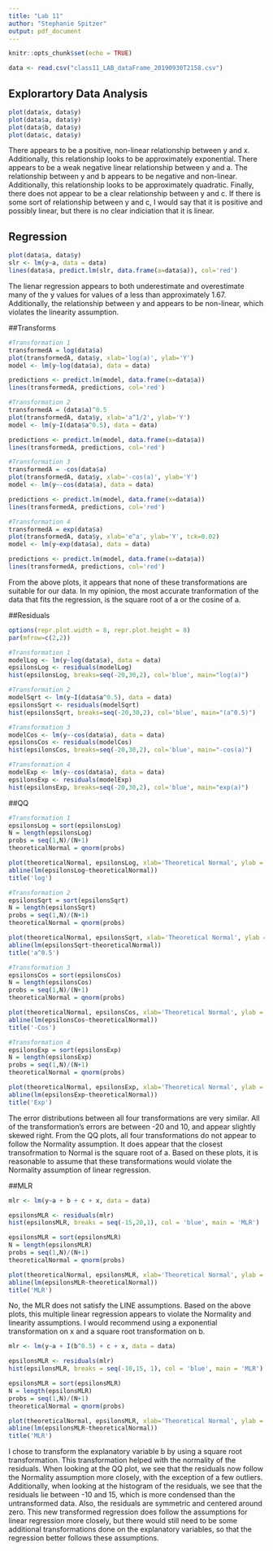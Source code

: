 ```yaml
---
title: "Lab 11"
author: "Stephanie Spitzer"
output: pdf_document
---
```


```r
knitr::opts_chunk$set(echo = TRUE)
```

```r
data <- read.csv("class11_LAB_dataFrame_20190930T2158.csv")
```

## Explorartory Data Analysis
```r
plot(data$x, data$y)
plot(data$a, data$y)
plot(data$b, data$y)
plot(data$c, data$y)
```
There appears to be a positive, non-linear relationship between y and x. Additionally, this relationship looks to be approximately exponential. There appears to be a weak negative linear relationship between y and a. The relationship between y and b appears to be negative and non-linear. Additionally, this relationship looks to be approximately quadratic. Finally, there does not appear to be a clear relationship between y and c. If there is some sort of relationship between y and c, I would say that it is positive and possibly linear, but there is no clear indiciation that it is linear. 

## Regression
```r
plot(data$a, data$y)
slr <- lm(y~a, data = data)
lines(data$a, predict.lm(slr, data.frame(a=data$a)), col='red')
```
The lienar regression appears to both underestimate and overestimate many of the y values for values of a less than approximately 1.67. Additionally, the relationship between y and appears to be non-linear, which violates the linearity assumption. 

##Transforms
```r
#Transformation 1
transformedA = log(data$a)
plot(transformedA, data$y, xlab='log(a)', ylab='Y')
model <- lm(y~log(data$a), data = data)

predictions <- predict.lm(model, data.frame(x=data$a))
lines(transformedA, predictions, col='red')

#Transformation 2
transformedA = (data$a)^0.5
plot(transformedA, data$y, xlab='a^1/2', ylab='Y')
model <- lm(y~I(data$a^0.5), data = data)

predictions <- predict.lm(model, data.frame(x=data$a))
lines(transformedA, predictions, col='red')

#Transformation 3
transformedA = -cos(data$a)
plot(transformedA, data$y, xlab='-cos(a)', ylab='Y')
model <- lm(y~-cos(data$a), data = data)

predictions <- predict.lm(model, data.frame(x=data$a))
lines(transformedA, predictions, col='red')

#Transformation 4
transformedA = exp(data$a)
plot(transformedA, data$y, xlab='e^a', ylab='Y', tck=0.02)
model <- lm(y~exp(data$a), data = data)

predictions <- predict.lm(model, data.frame(x=data$a))
lines(transformedA, predictions, col='red')
```
From the above plots, it appears that none of these transformations are suitable for our data. In my opinion, the most accurate tranformation of the data that fits the regression, is the square root of a or the cosine of a. 

##Residuals
```r
options(repr.plot.width = 8, repr.plot.height = 8)
par(mfrow=c(2,2))

#Transformation 1
modelLog <- lm(y~log(data$a), data = data)
epsilonsLog <- residuals(modelLog)
hist(epsilonsLog, breaks=seq(-20,30,2), col='blue', main="log(a)")

#Transformation 2
modelSqrt <- lm(y~I(data$a^0.5), data = data)
epsilonsSqrt <- residuals(modelSqrt)
hist(epsilonsSqrt, breaks=seq(-20,30,2), col='blue', main="(a^0.5)")

#Transformation 3
modelCos <- lm(y~-cos(data$a), data = data)
epsilonsCos <- residuals(modelCos)
hist(epsilonsCos, breaks=seq(-20,30,2), col='blue', main="-cos(a)")

#Transformation 4
modelExp <- lm(y~-cos(data$a), data = data)
epsilonsExp <- residuals(modelExp)
hist(epsilonsExp, breaks=seq(-20,30,2), col='blue', main="exp(a)")
```

##QQ
```r
#Transformation 1
epsilonsLog = sort(epsilonsLog)
N = length(epsilonsLog)
probs = seq(1,N)/(N+1)
theoreticalNormal = qnorm(probs)

plot(theoreticalNormal, epsilonsLog, xlab='Theoretical Normal', ylab = 'Empirical Normal')
abline(lm(epsilonsLog~theoreticalNormal))
title('log')

#Transformation 2
epsilonsSqrt = sort(epsilonsSqrt)
N = length(epsilonsSqrt)
probs = seq(1,N)/(N+1)
theoreticalNormal = qnorm(probs)

plot(theoreticalNormal, epsilonsSqrt, xlab='Theoretical Normal', ylab = 'Empirical Normal')
abline(lm(epsilonsSqrt~theoreticalNormal))
title('a^0.5')

#Transformation 3
epsilonsCos = sort(epsilonsCos)
N = length(epsilonsCos)
probs = seq(1,N)/(N+1)
theoreticalNormal = qnorm(probs)

plot(theoreticalNormal, epsilonsCos, xlab='Theoretical Normal', ylab = 'Empirical Normal')
abline(lm(epsilonsCos~theoreticalNormal))
title('-Cos')

#Transformation 4
epsilonsExp = sort(epsilonsExp)
N = length(epsilonsExp)
probs = seq(1,N)/(N+1)
theoreticalNormal = qnorm(probs)

plot(theoreticalNormal, epsilonsExp, xlab='Theoretical Normal', ylab = 'Empirical Normal')
abline(lm(epsilonsExp~theoreticalNormal))
title('Exp')
```
The error distributions between all four transformations are very similar. All of the transformation's errors are between -20 and 10, and appear slightly skewed right. From the QQ plots, all four transformations do not appear to follow the Normality assumption. It does appear that the closest transofrmation to Normal is the square root of a. Based on these plots, it is reasonable to assume that these transformations would violate the Normality assumption of linear regression. 

##MLR
```r
mlr <- lm(y~a + b + c + x, data = data)

epsilonsMLR <- residuals(mlr)
hist(epsilonsMLR, breaks = seq(-15,20,1), col = 'blue', main = 'MLR')

epsilonsMLR = sort(epsilonsMLR)
N = length(epsilonsMLR)
probs = seq(1,N)/(N+1)
theoreticalNormal = qnorm(probs)

plot(theoreticalNormal, epsilonsMLR, xlab='Theoretical Normal', ylab = 'Empirical Normal')
abline(lm(epsilonsMLR~theoreticalNormal))
title('MLR')
```
No, the MLR does not satisfy the LINE assumptions. Based on the above plots, this multiple linear regression appears to violate the Normality and linearity assumptions. I would recommend using a exponential transformation on x and a square root transformation on b. 

```r
mlr <- lm(y~a + I(b^0.5) + c + x, data = data)

epsilonsMLR <- residuals(mlr)
hist(epsilonsMLR, breaks = seq(-10,15, 1), col = 'blue', main = 'MLR')

epsilonsMLR = sort(epsilonsMLR)
N = length(epsilonsMLR)
probs = seq(1,N)/(N+1)
theoreticalNormal = qnorm(probs)

plot(theoreticalNormal, epsilonsMLR, xlab='Theoretical Normal', ylab = 'Empirical Normal')
abline(lm(epsilonsMLR~theoreticalNormal))
title('MLR')
```
I chose to transform the explanatory variable b by using a square root transformation. This transformation helped with the normality of the residuals. When looking at the QQ plot, we see that the residuals now follow the Normality assumption more closely, with the exception of a few outliers. Additionally, when looking at the histogram of the residuals, we see that the residuals lie between -10 and 15, which is more condensed than the untransformed data. Also, the residuals are symmetric and centered around zero. This new transformed regression does follow the assumptions for linear regression more closely, but there would still need to be some additional transformations done on the explanatory variables, so that the regression better follows these assumptions. 